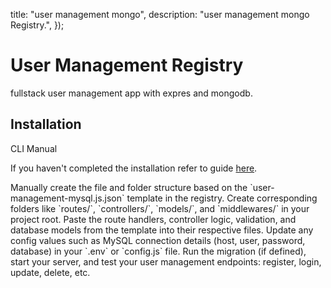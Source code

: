 
  title: "user management mongo",
  description: "user management mongo Registry.",
});

# User Management Registry

fullstack user management app with expres and mongodb.

## Installation

<Tabs defaultValue="cli">

<TabsList>
  <TabsTrigger value="cli">CLI</TabsTrigger>
  <TabsTrigger value="manual">Manual</TabsTrigger>
</TabsList>

<TabsContent value="cli">

<InstallationCli value="init user-management-mongo" />

</TabsContent>

<TabsContent value="manual">

<Steps>

<Step>If you haven't completed the installation refer to guide [here](/docs/installation).</Step>

<Step>
  Manually create the file and folder structure based on the `user-management-mysql.js.json`
  template in the registry.
</Step>

<Step>
  Create corresponding folders like `routes/`, `controllers/`, `models/`, and `middlewares/` in your
  project root.
</Step>

<Step>
  Paste the route handlers, controller logic, validation, and database models from the template into
  their respective files.
</Step>

<Step>
  Update any config values such as MySQL connection details (host, user, password, database) in your
  `.env` or `config.js` file.
</Step>

<Step>
  Run the migration (if defined), start your server, and test your user management endpoints:
  register, login, update, delete, etc.
</Step>

</Steps>

</TabsContent>

</Tabs>

<PrevNextBtn current="user-management" />

